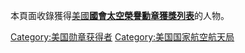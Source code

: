 本頁面收錄獲得[[美國|美國]]'''[[國會太空榮譽勳章獲獎列表|國會太空榮譽勳章獲獎列表]]'''的人物。
{{Commonscat|Congressional Space Medal of Honor recipients}}

[[Category:美国勋章获得者|Category:美国勋章获得者]]
[[Category:美国国家航空航天局|Category:美国国家航空航天局]]